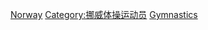 [[Category:各國奧運體操運動員|Norway]]
[[Category:挪威体操运动员|Category:挪威体操运动员]]
[[Category:挪威夏季奥运运动员|Gymnastics]]